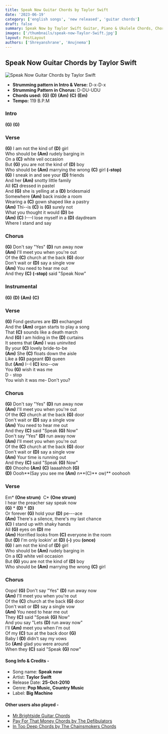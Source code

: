 ```yaml
---
title: Speak Now Guitar Chords by Taylor Swift
date: '2023-06-19'
category: ['english songs', 'new released', 'guitar chords']
draft: false
summary: Speak Now by Taylor Swift Guitar, Piano & Ukulele Chords, Chords used - (G) (D) (Am) (C) (Em),  Key - G
images: ['/thumbnails/speak-now-Taylor-Swift.jpg']
layout: PostLayout
authors: ['Shreyanshrane', 'Anujnema']
---
```


## Speak Now Guitar Chords by Taylor Swift

![Speak Now Guitar Chords by Taylor Swift](/thumbnails/speak-now-Taylor-Swift.jpg)

- **Strumming pattern in Intro & Verse:** D-x-D-x
- **Strumming Pattern in Chorus:** D-DU-UDU
- **Chords used:** **(G)** **(D)** **(Am)** **(C)** **(Em)**
- **Tempo:** 119 B.P.M

### Intro

**(G)** **(G)**

### Verse

**(G)** I am not the kind of **(D)** girl\
Who should be **(Am)** rudely barging in\
On a **(C)** white veil occasion\
But **(G)** you are not the kind of **(D)** boy\
Who should be **(Am)** marrying the wrong **(C)** girl **(-stop)**\
**(G)** I sneak in and see your **(D)** friends\
And her **(Am)** snotty little family\
All **(C)** dressed in pastel\
And **(G)** she is yelling at a **(D)** bridesmaid\
Somewhere **(Am)** back inside a room\
Wearing a **(C)** gown shaped like a pastry\
**(Am)** Thi--is **(C)** is **(G)** surely not\
What you thought it would **(D)** be\
**(Am)** **(C)** I---I lose myself in a **(D)** daydream\
Where I stand and say

### Chorus

**(G)** Don't say "Yes" **(D)** run away now\
**(Am)** I'll meet you when you're out\
Of the **(C)** church at the back **(G)** door\
Don't wait or **(D)** say a single vow\
**(Am)** You need to hear me out\
And they **(C)** **(-stop)** said "Speak Now"

### Instrumental

**(G)** **(D)** **(Am)** **(C)**

### Verse

**(G)** Fond gestures are **(D)** exchanged\
And the **(Am)** organ starts to play a song\
That **(C)** sounds like a death march\
And **(G)** I am hiding in the **(D)** curtains\
It seems that **(Am)** I was uninvited\
By your **(C)** lovely bride-to-be\
**(Am)** She **(C)** floats down the aisle\
Like a **(G)** pageant **(D)** queen\
But **(Am)** I--I **(C)** kno--ow\
You **(G)** wish it was me\
D - stop\
You wish it was me- Don't you?

### Chorus

**(G)** Don't say "Yes" **(D)** run away now\
**(Am)** I'll meet you when you're out\
Of the **(C)** church at the back **(G)** door\
Don't wait or **(D)** say a single vow\
**(Am)** You need to hear me out\
And they **(C)** said "Speak **(G)** Now"\
Don't say "Yes" **(D)** run away now\
**(Am)** I'll meet you when you're out\
Of the **(C)** church at the back **(G)** door\
Don't wait or **(D)** say a single vow\
**(Am)** Your time is running out\
And they **(C)** said "Speak **(G)** Now"\
**(D)** Ohooho **(Am)** **(C)** laaaahhoh **(G)**\
**(D)** Oooh**(Say you see me **(Am)** n**(C)** ow)** ooohooh

### Verse

Em\* **(One strum)**  C\* **(One strum)**\
I hear the preacher say speak now\
**(G)** \* **(D)** \* **(D)**\
Or forever **(G)** hold your **(D)** pe---ace\
**(Am)** There's a silence, there's my last chance\
**(C)** I stand up with shaky hands\
All **(G)** eyes on **(D)** me\
**(Am)** Horrified looks from **(C)** everyone in the room\
But **(D)** I'm only lookin' at **(D)** **(-)** you **(once)**\
**(G)** I am not the kind of **(D)** girl\
Who should be **(Am)** rudely barging in\
On a **(C)** white veil occasion\
But **(G)** you are not the kind of **(D)** boy\
Who should be **(Am)** marrying the wrong **(C)** girl

### Chorus

Oops! **(G)** Don't say "Yes" **(D)** run away now\
**(Am)** I'll meet you when you're out\
Of the **(C)** church at the back **(G)** door\
Don't wait or **(D)** say a single vow\
**(Am)** You need to hear me out\
They **(C)** said "Speak **(G)** Now"\
And you say "Lets **(D)** run away now"\
I'll **(Am)** meet you when I'm out\
Of my **(C)** tux at the back door **(G)**\
Baby I **(D)** didn't say my vows\
So **(Am)** glad you were around\
When they **(C)** said "Speak **(G)** now"

#### Song Info & Credits -

- Song name: **Speak now**
- Artist: **Taylor Swift**
- Release Date: **25-Oct-2010**
- Genre: **Pop Music, Country Music**
- Label: **Big Machine**

#### Other users also played -

- [Mr.Brightside Guitar Chords](https://www.chordsco.com/chords/mrbrightside-guitar-chords-by-the-killers)
- [Pay For That Money Chords by The Defibulators](https://www.chordsco.com/chords/pay-for-that-money-chords-by-the-defibulators-coffeezilla-outro-song)
- [In Too Deep Chords by The Chainsmokers Chords](https://www.chordsco.com/chords/in-too-deep-chords-by-the-chainsmokers)
